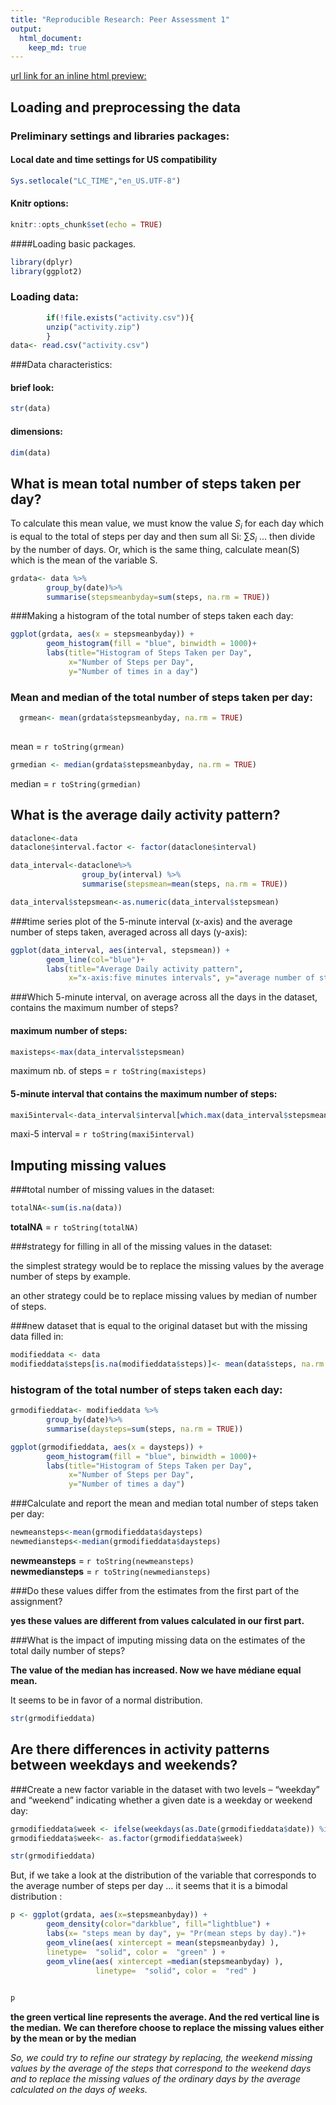 ```yaml
---
title: "Reproducible Research: Peer Assessment 1"
output: 
  html_document:
    keep_md: true
---
```



[url link for an inline html preview:](http://htmlpreview.github.io/?https://github.com/chatard/RepData_PeerAssessment1/blob/master/PA1_template.html)

## Loading and preprocessing the data

### Preliminary settings and libraries packages:
#### Local date and time settings for US compatibility 

```r
Sys.setlocale("LC_TIME","en_US.UTF-8")
```

#### Knitr options:  

```r
knitr::opts_chunk$set(echo = TRUE)
```

####Loading basic packages.

```r
library(dplyr)
library(ggplot2)
```

### Loading data:  

```r
        if(!file.exists("activity.csv")){
        unzip("activity.zip")
        }
data<- read.csv("activity.csv")
```


###Data characteristics:

#### brief look:  

```r
str(data)
```

#### dimensions:

```r
dim(data)
```

## What is mean total number of steps taken per day?

To calculate this mean value,  we must know the value $S_{i}$ for each day which is 
equal to the total of steps per day and then sum all Si: $\sum S_{i}$ ... then divide by 
the number of days. 
Or, which is the same thing, calculate mean(S)
which is the mean of the variable S.

```r
grdata<- data %>%
        group_by(date)%>%
        summarise(stepsmeanbyday=sum(steps, na.rm = TRUE))
```




###Making a histogram of the total number of steps taken each day:        

```r
ggplot(grdata, aes(x = stepsmeanbyday)) + 
        geom_histogram(fill = "blue", binwidth = 1000)+
        labs(title="Histogram of Steps Taken per Day", 
             x="Number of Steps per Day",
             y="Number of times in a day")
```


### Mean and median of the total number of steps taken per day:  
    

```r
  grmean<- mean(grdata$stepsmeanbyday, na.rm = TRUE)
  
```
  mean  =   `r toString(grmean) `
  
```r
grmedian <- median(grdata$stepsmeanbyday, na.rm = TRUE)

```

median =   `r toString(grmedian) `


## What is the average daily activity pattern?  


```r
dataclone<-data 
dataclone$interval.factor <- factor(dataclone$interval)
```

```r
data_interval<-dataclone%>% 
                group_by(interval) %>%
                summarise(stepsmean=mean(steps, na.rm = TRUE))
```


```r
data_interval$stepsmean<-as.numeric(data_interval$stepsmean)
```

###time series plot  of the 5-minute interval (x-axis) and the average number of steps taken, averaged across all days (y-axis):   

```r
ggplot(data_interval, aes(interval, stepsmean)) +
        geom_line(col="blue")+
        labs(title="Average Daily activity pattern",
             x="x-axis:five minutes intervals", y="average number of steps")
```

###Which 5-minute interval, on average across all the days in the dataset, contains the maximum number of steps?  

#### maximum number of steps:

```r
maxisteps<-max(data_interval$stepsmean)
```

maximum nb. of steps = `r toString(maxisteps) `

#### 5-minute interval that contains the maximum number of steps:

```r

maxi5interval<-data_interval$interval[which.max(data_interval$stepsmean)]
```

maxi-5 interval = `r toString(maxi5interval)`

## Imputing missing values

###total number of missing values in the dataset:   

```r
totalNA<-sum(is.na(data))
```

**totalNA** = `r toString(totalNA)`  

###strategy for filling in all of the missing values in the dataset:

the simplest strategy would be to replace the missing values by the average number of steps  by example. 

an other strategy could be to replace missing values by median of number of steps.

###new dataset that is equal to the original dataset but with the missing data filled in:

```r
modifieddata <- data
modifieddata$steps[is.na(modifieddata$steps)]<- mean(data$steps, na.rm = TRUE)
```

### histogram of the total number of steps taken each day:  

```r
grmodifieddata<- modifieddata %>%
        group_by(date)%>%
        summarise(daysteps=sum(steps, na.rm = TRUE))
```

```r
ggplot(grmodifieddata, aes(x = daysteps)) + 
        geom_histogram(fill = "blue", binwidth = 1000)+
        labs(title="Histogram of Steps Taken per Day", 
             x="Number of Steps per Day",
             y="Number of times a day")
```

###Calculate and report the mean and median total number of steps taken per day:  

```r

newmeansteps<-mean(grmodifieddata$daysteps)
newmediansteps<-median(grmodifieddata$daysteps)
```

**newmeansteps** = `r toString(newmeansteps) `  
**newmediansteps** = `r toString(newmediansteps)`

###Do these values differ from the estimates from the first part of the assignment?  


**yes these values are different from values calculated in our first part.**

###What is the impact of imputing missing data on the estimates of the total daily number of steps?

**The value of the median has increased. Now we have médiane equal mean.**

It seems to be in favor of a normal distribution.

```r
str(grmodifieddata)

```


## Are there differences in activity patterns between weekdays and weekends?  

###Create a new factor variable in the dataset with two levels – “weekday” and “weekend” indicating whether a given date is a weekday or weekend day:

```r
grmodifieddata$week <- ifelse(weekdays(as.Date(grmodifieddata$date)) %in% c("Saturday", "Sunday"), "weekend", "weekday")
grmodifieddata$week<- as.factor(grmodifieddata$week)
```

```r
str(grmodifieddata)
```


But, if we take a look at the distribution of the variable that corresponds to the average number of steps per day ... it seems that it is a bimodal distribution : 


```r
p <- ggplot(grdata, aes(x=stepsmeanbyday)) + 
        geom_density(color="darkblue", fill="lightblue") +
        labs(x= "steps mean by day", y= "Pr(mean steps by day).")+
        geom_vline(aes( xintercept = mean(stepsmeanbyday) ),
        linetype=  "solid", color =  "green" ) +
        geom_vline(aes( xintercept =median(stepsmeanbyday) ),
                   linetype=  "solid", color =  "red" ) 
        
```

```r
p  
```


**the green vertical line represents the average. And the red vertical line is the median.**
**We can therefore choose to replace the missing values either by the mean or by the median**







*So, we could try to refine our strategy by replacing, the weekend missing values by the average of the steps that correspond to the weekend days and to replace the missing values of the ordinary days by the average calculated on the days of weeks.*
